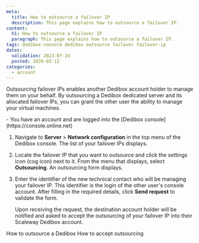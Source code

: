 ```yaml
---
meta:
  title: How to outsource a failover IP 
  description: This page explains how to outsource a failover IP.
content:
  h1: How to outsource a failover IP 
  paragraph: This page explains how to outsource a failover IP.
tags: dedibox-console dedibox outsource failover failover-ip
dates:
  validation: 2023-07-24
  posted: 2020-03-12
categories:
  - account
---
```



Outsourcing failover IPs enables another Dedibox account holder to manage them on your behalf. By outsourcing a Dedibox dedicated server and its allocated failover IPs, you can grant the other user the ability to manage your virtual machines.

<Message type="requirement">
  - You have an account and are logged into the [Dedibox console](https://console.online.net) 
</Message>

1. Navigate to **Server** > **Network configuration** in the top menu of the Dedibox console. The list of your failover IPs displays.
2. Locate the failover IP that you want to outsource and click the settings icon (cog icon) next to it. From the menu that displays, select **Outsourcing**.  An outsourcing form displays.
3. Enter the identifier of the new technical contact who will be managing your failover IP. This identifier is the login of the other user's console account. After filling in the required details, click **Send request** to validate the form.

    Upon receiving the request, the destination account holder will be notified and asked to accept the outsourcing of your failover IP into their Scaleway Dedibox account.

<Navigation title="See Also">
  <PreviousButton to="/dedibox-console/my-account/how-to/outsource-dedibox/">How to outsource a Dedibox</PreviousButton>
  <NextButton to="/dedibox-console/my-account/how-to/accept-outsourcing/">How to accept outsourcing</NextButton>
</Navigation>